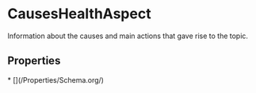 
# CausesHealthAspect

Information about the causes and main actions that gave rise to the topic.

## Properties

<Grid>
* [](/Properties/Schema.org/)

</Grid>

